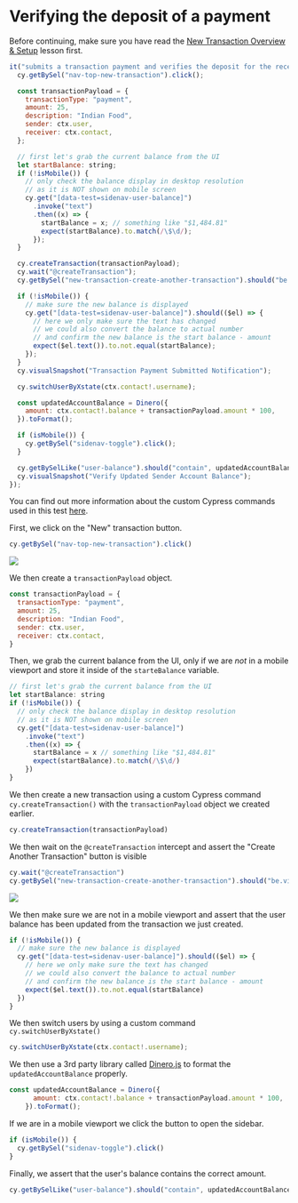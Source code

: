 # Verifying the deposit of a payment

Before continuing, make sure you have read the [New Transaction Overview & Setup](New%20Transaction%20Overview%20&%20Setup%207b6d9e5eb7bd4fc6b712c17a0e1e892b.md) lesson first.

```js
it("submits a transaction payment and verifies the deposit for the receiver", function () {
  cy.getBySel("nav-top-new-transaction").click();

  const transactionPayload = {
    transactionType: "payment",
    amount: 25,
    description: "Indian Food",
    sender: ctx.user,
    receiver: ctx.contact,
  };

  // first let's grab the current balance from the UI
  let startBalance: string;
  if (!isMobile()) {
    // only check the balance display in desktop resolution
    // as it is NOT shown on mobile screen
    cy.get("[data-test=sidenav-user-balance]")
      .invoke("text")
      .then((x) => {
        startBalance = x; // something like "$1,484.81"
        expect(startBalance).to.match(/\$\d/);
      });
  }

  cy.createTransaction(transactionPayload);
  cy.wait("@createTransaction");
  cy.getBySel("new-transaction-create-another-transaction").should("be.visible");

  if (!isMobile()) {
    // make sure the new balance is displayed
    cy.get("[data-test=sidenav-user-balance]").should(($el) => {
      // here we only make sure the text has changed
      // we could also convert the balance to actual number
      // and confirm the new balance is the start balance - amount
      expect($el.text()).to.not.equal(startBalance);
    });
  }
  cy.visualSnapshot("Transaction Payment Submitted Notification");

  cy.switchUserByXstate(ctx.contact!.username);

  const updatedAccountBalance = Dinero({
    amount: ctx.contact!.balance + transactionPayload.amount * 100,
  }).toFormat();

  if (isMobile()) {
    cy.getBySel("sidenav-toggle").click();
  }

  cy.getBySelLike("user-balance").should("contain", updatedAccountBalance);
  cy.visualSnapshot("Verify Updated Sender Account Balance");
});
```

You can find out more information about the custom Cypress commands used in this test [here](https://www.notion.so/RWA-Custom-Cypress-Commands-Tasks-Functions-5efc9089b2184a22910b5532796a65dd).

First, we click on the "New" transaction button.

```js
cy.getBySel("nav-top-new-transaction").click()
```

![](/images/real-world-examples/new-transactions/verifying-the-deposit-of-a-payment/Screen_Shot_2021-09-14_at_4.23.04_PM.png)

We then create a `transactionPayload` object.

```js
const transactionPayload = {
  transactionType: "payment",
  amount: 25,
  description: "Indian Food",
  sender: ctx.user,
  receiver: ctx.contact,
}
```

Then, we grab the current balance from the UI, only if we are _not_ in a mobile viewport and store it inside of the `starteBalance` variable.

```js
// first let's grab the current balance from the UI
let startBalance: string
if (!isMobile()) {
  // only check the balance display in desktop resolution
  // as it is NOT shown on mobile screen
  cy.get("[data-test=sidenav-user-balance]")
    .invoke("text")
    .then((x) => {
      startBalance = x // something like "$1,484.81"
      expect(startBalance).to.match(/\$\d/)
    })
}
```

We then create a new transaction using a custom Cypress command `cy.createTransaction()` with the `transactionPayload` object we created earlier.

```js
cy.createTransaction(transactionPayload)
```

We then wait on the `@createTransaction` intercept and assert the "Create Another Transaction" button is visible

```js
cy.wait("@createTransaction")
cy.getBySel("new-transaction-create-another-transaction").should("be.visible")
```

![](/images/real-world-examples/new-transactions/verifying-the-deposit-of-a-payment/Screen_Shot_2021-09-14_at_4.27.36_PM.png)

We then make sure we are not in a mobile viewport and assert that the user balance has been updated from the transaction we just created.

```js
if (!isMobile()) {
  // make sure the new balance is displayed
  cy.get("[data-test=sidenav-user-balance]").should(($el) => {
    // here we only make sure the text has changed
    // we could also convert the balance to actual number
    // and confirm the new balance is the start balance - amount
    expect($el.text()).to.not.equal(startBalance)
  })
}
```

We then switch users by using a custom command `cy.switchUserByXstate()`

```js
cy.switchUserByXstate(ctx.contact!.username);
```

We then use a 3rd party library called [Dinero.js](https://dinerojs.com/) to format the `updatedAccountBalance` properly.

```js
const updatedAccountBalance = Dinero({
      amount: ctx.contact!.balance + transactionPayload.amount * 100,
    }).toFormat();
```

If we are in a mobile viewport we click the button to open the sidebar.

```js
if (isMobile()) {
  cy.getBySel("sidenav-toggle").click()
}
```

Finally, we assert that the user's balance contains the correct amount.

```js
cy.getBySelLike("user-balance").should("contain", updatedAccountBalance)
```
